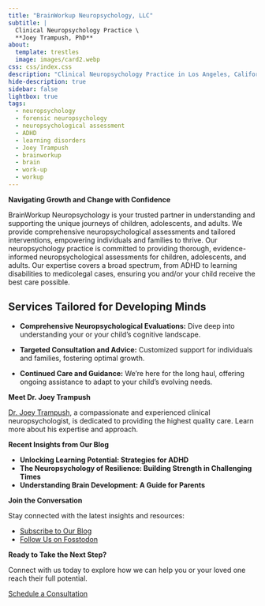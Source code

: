 ```yaml
---
title: "BrainWorkup Neuropsychology, LLC"
subtitle: | 
  Clinical Neuropsychology Practice \
  **Joey Trampush, PhD**
about:
  template: trestles
  image: images/card2.webp
css: css/index.css
description: "Clinical Neuropsychology Practice in Los Angeles, California founded by Joey Trampush, PhD."
hide-description: true
sidebar: false
lightbox: true
tags:
  - neuropsychology
  - forensic neuropsychology
  - neuropsychological assessment
  - ADHD
  - learning disorders
  - Joey Trampush
  - brainworkup
  - brain
  - work-up
  - workup
---
```


**Navigating Growth and Change with Confidence**

BrainWorkup Neuropsychology is your trusted partner in understanding and supporting the unique journeys of children, adolescents, and adults. We provide comprehensive neuropsychological assessments and tailored interventions, empowering individuals and families to thrive. Our neuropsychology practice is committed to providing thorough, evidence-informed neuropsychological assessments for children, adolescents, and adults. Our expertise covers a broad spectrum, from ADHD to learning disabilities to medicolegal cases, ensuring you and/or your child receive the best care possible.

## Services Tailored for Developing Minds

- **Comprehensive Neuropsychological Evaluations:** Dive deep into understanding
your or your child's cognitive landscape.

- **Targeted Consultation and Advice:** Customized support for individuals and families, fostering optimal growth.

- **Continued Care and Guidance:** We're here for the long haul, offering ongoing assistance to adapt to your child's evolving needs.

<!-- ## Contact to Connect

Please contact us with any questions or to obtain neuropsychological services.
[Reach out](docs/contact/index.qmd) to start a conversation! -->

<!-- ## Learn More

Learn about our recent articles and posts: [Blog](docs/blog/index.qmd)

Connect with us on Fosstodon:
[\@brainworkup\@fosstodon.org](https://fosstodon.org/@brainworkup). -->

<!-- <a rel="me" href="https://fosstodon.org/@brainworkup">Mastodon</a> -->

**Meet Dr. Joey Trampush**

[Dr. Joey Trampush](docs/about/joey-trampush.qmd), a compassionate and experienced clinical neuropsychologist, is dedicated to providing the highest quality care. Learn more about his expertise and approach.

**Recent Insights from Our Blog**

- **Unlocking Learning Potential: Strategies for ADHD**
- **The Neuropsychology of Resilience: Building Strength in Challenging Times**
- **Understanding Brain Development: A Guide for Parents**

**Join the Conversation**

Stay connected with the latest insights and resources:

- [Subscribe to Our Blog](docs/blog/index.qmd)
- [Follow Us on Fosstodon](https://fosstodon.org/@brainworkup)

**Ready to Take the Next Step?**

Connect with us today to explore how we can help you or your loved one reach their full potential.

[Schedule a Consultation](docs/contact/index.qmd)
